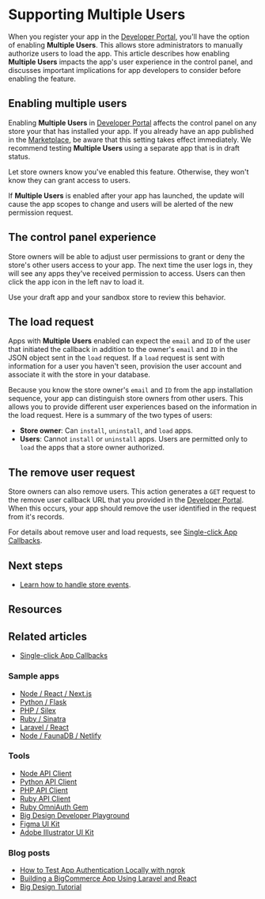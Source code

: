 # Supporting Multiple Users



When you register your app in the [Developer Portal](https://devtools.bigcommerce.com/), you'll have the option of enabling **Multiple Users**. This allows store administrators to manually authorize users to load the app. This article describes how enabling **Multiple Users** impacts the app's user experience in the control panel, and discusses important implications for app developers to consider before enabling the feature.

## Enabling multiple users

Enabling **Multiple Users** in [Developer Portal](https://devtools.bigcommerce.com/) affects the control panel on any store your that has installed your app. If you already have an app published in the [Marketplace](https://www.bigcommerce.com/apps/), be aware that this setting takes effect immediately. We recommend testing **Multiple Users** using a separate app that is in draft status.

Let store owners know you've enabled this feature. Otherwise, they won't know they can grant access to users.

If **Multiple Users** is enabled after your app has launched, the update will cause the app scopes to change and users will be alerted of the new permission request.

## The control panel experience

Store owners will be able to adjust user permissions to grant or deny the store's other users access to your app. The next time the user logs in, they will see any apps they've received permission to access. Users can then click the app icon in the left nav to load it.

Use your draft app and your sandbox store to review this behavior.

## The load request

Apps with **Multiple Users** enabled can expect the `email` and `ID` of the user that initiated the callback in addition to the owner's `email` and `ID` in the JSON object sent in the `load` request. If a `load` request is sent with information for a user you haven't seen, provision the user account and associate it with the store in your database.

Because you know the store owner's `email` and `ID` from the app installation sequence, your app can distinguish store owners from other users. This allows you to provide different user experiences based on the information in the load request. Here is a summary of the two types of users:
- **Store owner**: Can `install`, `uninstall`, and `load` apps.
- **Users**: Cannot `install` or `uninstall` apps. Users are permitted only to `load` the apps that a store owner authorized.

## The remove user request
Store owners can also remove users. This action generates a `GET` request to the remove user callback URL that you provided in the [Developer Portal](https://devtools.bigcommerce.com/my/apps). When this occurs, your app should remove the user identified in the request from it's records.

For details about remove user and load requests, see [Single-click App Callbacks](/api-docs/apps/guide/callbacks).

## Next steps

* [Learn how to handle store events](/api-docs/apps/guide/users).

## Resources

## Related articles
* [Single-click App Callbacks](/api-docs/apps/guide/callbacks)

### Sample apps
* [Node / React / Next.js](https://github.com/bigcommerce/sample-app-nodejs)
* [Python / Flask](https://github.com/bigcommerce/hello-world-app-python-flask)
* [PHP / Silex](https://github.com/bigcommerce/hello-world-app-php-silex)
* [Ruby / Sinatra](https://github.com/bigcommerce/hello-world-app-ruby-sinatra)
* [Laravel / React](https://github.com/bigcommerce/laravel-react-sample-app)
* [Node / FaunaDB / Netlify](https://github.com/bigcommerce/channels-app/)

### Tools
* [Node API Client](https://github.com/bigcommerce/node-bigcommerce/)
* [Python API Client](https://github.com/bigcommerce/bigcommerce-api-python)
* [PHP API Client](https://github.com/bigcommerce/bigcommerce-api-php)
* [Ruby API Client](https://github.com/bigcommerce/bigcommerce-api-ruby)
* [Ruby OmniAuth Gem](https://github.com/bigcommerce/omniauth-bigcommerce)
* [Big Design Developer Playground](https://developer.bigcommerce.com/big-design)
* [Figma UI Kit](https://figma.com/file/jTVuUkiZ1j3rux8WHG4IKK/BigDesign-UI-Kit?node-id=0%3A1/duplicate)
* [Adobe Illustrator UI Kit](https://design.bigcommerce.com/bigdesign-ui-kit)

### Blog posts
* [How to Test App Authentication Locally with ngrok](https://medium.com/bigcommerce-developer-blog/how-to-test-app-authentication-locally-with-ngrok-149150bfe4cf)
* [Building a BigCommerce App Using Laravel and React](https://medium.com/bigcommerce-developer-blog/building-a-bigcommerce-app-using-laravel-and-react-711ceceb5006)
* [Big Design Tutorial](https://medium.com/bigcommerce-developer-blog/bigdesign-build-native-looking-uis-with-the-bigcommerce-design-system-fb06a01a24f2)
